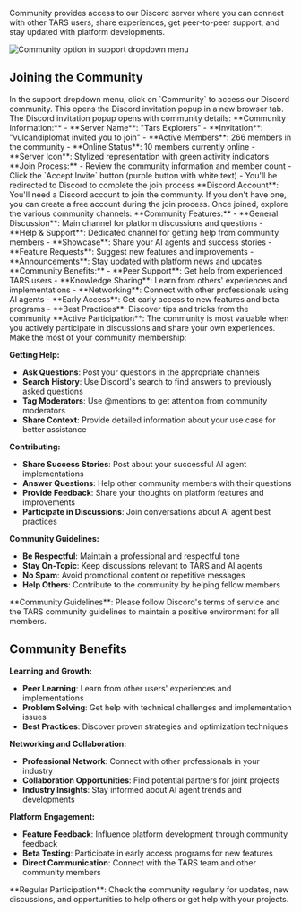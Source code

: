Community provides access to our Discord server where you can connect with other TARS users, share experiences, get peer-to-peer support, and stay updated with platform developments.

<Frame>
  <img
    src="/images/dashboard/support/step-2-comminity-invitation.png"
    alt="Community option in support dropdown menu"
  />
</Frame>

## Joining the Community

<Steps>
<Step title="Click Community" icon="users">
  In the support dropdown menu, click on `Community` to access our Discord community.
  
  <Check>
  This opens the Discord invitation popup in a new browser tab.
  </Check>
</Step>

<Step title="Accept Discord Invitation" icon="discord">
  The Discord invitation popup opens with community details: **Community
  Information:** - **Server Name**: "Tars Explorers" - **Invitation**:
  "vulcandiplomat invited you to join" - **Active Members**: 266 members in the
  community - **Online Status**: 10 members currently online - **Server Icon**:
  Stylized representation with green activity indicators **Join Process:** -
  Review the community information and member count - Click the `Accept Invite`
  button (purple button with white text) - You'll be redirected to Discord to
  complete the join process
  <Info>
    **Discord Account**: You'll need a Discord account to join the community. If
    you don't have one, you can create a free account during the join process.
  </Info>
</Step>

<Step title="Explore Community Channels" icon="hashtag">
  Once joined, explore the various community channels: **Community Features:** -
  **General Discussion**: Main channel for platform discussions and questions -
  **Help & Support**: Dedicated channel for getting help from community members
  - **Showcase**: Share your AI agents and success stories - **Feature
  Requests**: Suggest new features and improvements - **Announcements**: Stay
  updated with platform news and updates **Community Benefits:** - **Peer
  Support**: Get help from experienced TARS users - **Knowledge Sharing**: Learn
  from others' experiences and implementations - **Networking**: Connect with
  other professionals using AI agents - **Early Access**: Get early access to
  new features and beta programs - **Best Practices**: Discover tips and tricks
  from the community
  <Tip>
    **Active Participation**: The community is most valuable when you actively
    participate in discussions and share your own experiences.
  </Tip>
</Step>

<Step title="Engage with the Community" icon="comments">
  Make the most of your community membership:
  
  **Getting Help:**
  - **Ask Questions**: Post your questions in the appropriate channels
  - **Search History**: Use Discord's search to find answers to previously asked questions
  - **Tag Moderators**: Use @mentions to get attention from community moderators
  - **Share Context**: Provide detailed information about your use case for better assistance
  
  **Contributing:**
  - **Share Success Stories**: Post about your successful AI agent implementations
  - **Answer Questions**: Help other community members with their questions
  - **Provide Feedback**: Share your thoughts on platform features and improvements
  - **Participate in Discussions**: Join conversations about AI agent best practices
  
  **Community Guidelines:**
  - **Be Respectful**: Maintain a professional and respectful tone
  - **Stay On-Topic**: Keep discussions relevant to TARS and AI agents
  - **No Spam**: Avoid promotional content or repetitive messages
  - **Help Others**: Contribute to the community by helping fellow members
  
  <Warning>
  **Community Guidelines**: Please follow Discord's terms of service and the TARS community guidelines to maintain a positive environment for all members.
  </Warning>
</Step>
</Steps>

## Community Benefits

**Learning and Growth:**

- **Peer Learning**: Learn from other users' experiences and implementations
- **Problem Solving**: Get help with technical challenges and implementation issues
- **Best Practices**: Discover proven strategies and optimization techniques

**Networking and Collaboration:**

- **Professional Network**: Connect with other professionals in your industry
- **Collaboration Opportunities**: Find potential partners for joint projects
- **Industry Insights**: Stay informed about AI agent trends and developments

**Platform Engagement:**

- **Feature Feedback**: Influence platform development through community feedback
- **Beta Testing**: Participate in early access programs for new features
- **Direct Communication**: Connect with the TARS team and other community members

<Tip>
  **Regular Participation**: Check the community regularly for updates, new
  discussions, and opportunities to help others or get help with your projects.
</Tip>
